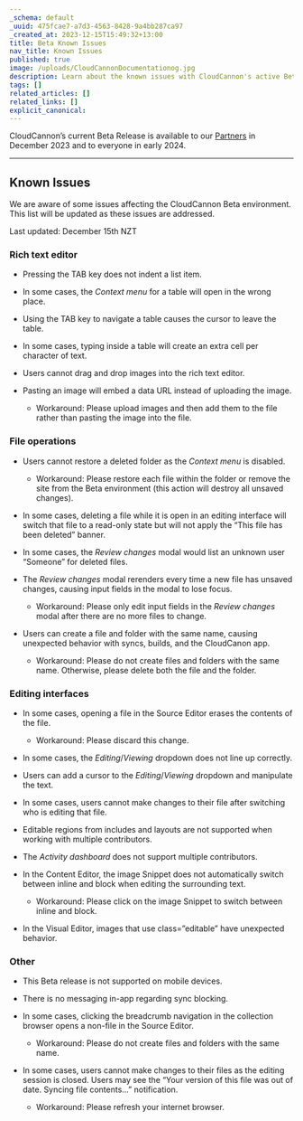 ```yaml
---
_schema: default
_uuid: 475fcae7-a7d3-4563-8428-9a4bb287ca97
_created_at: 2023-12-15T15:49:32+13:00
title: Beta Known Issues
nav_title: Known Issues
published: true
image: /uploads/CloudCannonDocumentationog.jpg
description: Learn about the known issues with CloudCannon's active Beta releases.
tags: []
related_articles: []
related_links: []
explicit_canonical:
---
```

CloudCannon’s current Beta Release is available to our [Partners](https://cloudcannon.com/partner-program/) in December 2023 and to everyone in early 2024.

---

## Known Issues

We are aware of some issues affecting the CloudCannon Beta environment. This list will be updated as these issues are addressed.

Last updated: December 15th NZT

### Rich text editor

* Pressing the TAB key does not indent a list item.

* In some cases, the *Context menu* for a table will open in the wrong place.

* Using the TAB key to navigate a table causes the cursor to leave the table.

* In some cases, typing inside a table will create an extra cell per character of text.

* Users cannot drag and drop images into the rich text editor.

* Pasting an image will embed a data URL instead of uploading the image.

  * Workaround: Please upload images and then add them to the file rather than pasting the image into the file.

### File operations

* Users cannot restore a deleted folder as the *Context menu* is disabled.

  * Workaround: Please restore each file within the folder or remove the site from the Beta environment (this action will destroy all unsaved changes).

* In some cases, deleting a file while it is open in an editing interface will switch that file to a read-only state but will not apply the “This file has been deleted” banner.

* In some cases, the *Review changes* modal would list an unknown user “Someone” for deleted files.

* The *Review changes* modal rerenders every time a new file has unsaved changes, causing input fields in the modal to lose focus.

  * Workaround: Please only edit input fields in the *Review changes* modal after there are no more files to change.

* Users can create a file and folder with the same name, causing unexpected behavior with syncs, builds, and the CloudCanon app.

  * Workaround: Please do not create files and folders with the same name. Otherwise, please delete both the file and the folder.

### Editing interfaces

* In some cases, opening a file in the Source Editor erases the contents of the file.

  * Workaround: Please discard this change.

* In some cases, the *Editing*/*Viewing* dropdown does not line up correctly.

* Users can add a cursor to the *Editing*/*Viewing* dropdown and manipulate the text.

* In some cases, users cannot make changes to their file after switching who is editing that file.

* Editable regions from includes and layouts are not supported when working with multiple contributors.

* The *Activity dashboard* does not support multiple contributors.

* In the Content Editor, the image Snippet does not automatically switch between inline and block when editing the surrounding text.

  * Workaround: Please click on the image Snippet to switch between inline and block.

* In the Visual Editor, images that use class=”editable” have unexpected behavior.

### Other

* This Beta release is not supported on mobile devices.

* There is no messaging in-app regarding sync blocking.

* In some cases, clicking the breadcrumb navigation in the collection browser opens a non-file in the Source Editor.

  * Workaround: Please do not create files and folders with the same name.

* In some cases, users cannot make changes to their files as the editing session is closed. Users may see the “Your version of this file was out of date. Syncing file contents...” notification.

  * Workaround: Please refresh your internet browser.